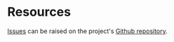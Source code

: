 = Resources =

[https://github.com/eclipse/capella-xhtml-docgen/issues Issues] can be raised on the project's [https://github.com/eclipse/capella-xhtml-docgen/ Github repository].